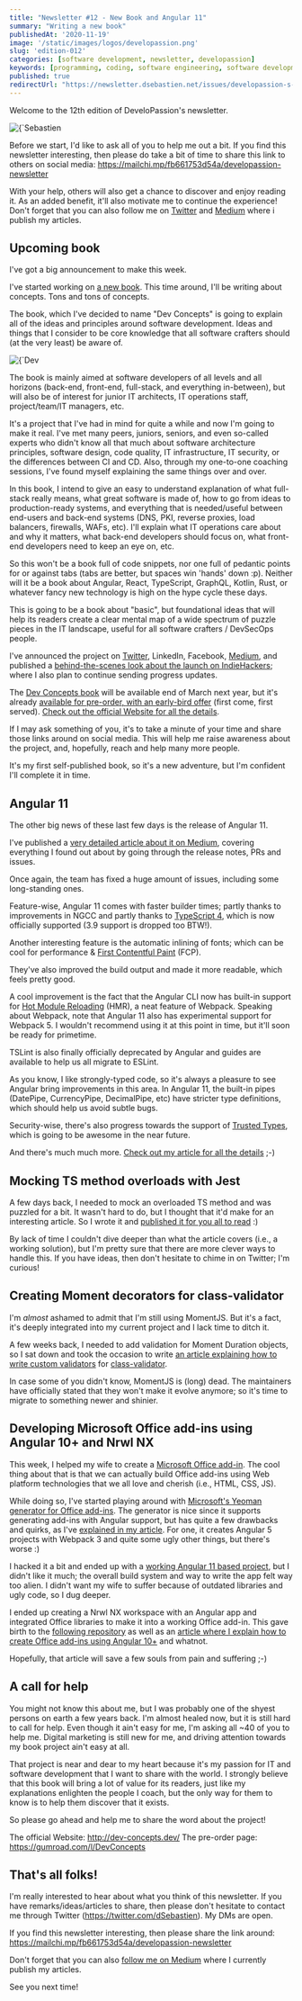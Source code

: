 ```yaml
---
title: "Newsletter #12 - New Book and Angular 11"
summary: "Writing a new book"
publishedAt: '2020-11-19'
image: '/static/images/logos/developassion.png'
slug: 'edition-012'
categories: [software development, newsletter, developassion]
keywords: [programming, coding, software engineering, software development, it, newsletter]
published: true
redirectUrl: "https://newsletter.dsebastien.net/issues/developassion-s-newsletter-12-new-book-and-angular-11-763956"
---
```


Welcome to the 12th edition of DeveloPassion's newsletter.

<BlogPostCenteredContent>
  <Image
    alt={`Sebastien Dubois's Newsletter`}
    src={`/static/images/logos/developassion.png`}
    width={480}
    height={270}
    priority
  />
</BlogPostCenteredContent>

Before we start, I'd like to ask all of you to help me out a bit. If you find this newsletter interesting, then please do take a bit of time to share this link to others on social media: https://mailchi.mp/fb661753d54a/developassion-newsletter

With your help, others will also get a chance to discover and enjoy reading it. As an added benefit, it'll also motivate me to continue the experience! Don't forget that you can also follow me on <a href="https://dsebastien.medium.com" rel="noopener">Twitter</a> and <a href="https://dsebastien.medium.com" rel="noopener">Medium</a> where i publish my articles.

## Upcoming book

I've got a big announcement to make this week.

I've started working on <a href="http://dev-concepts.dev/" rel="noopener">a new book</a>. This time around, I'll be writing about concepts. Tons and tons of concepts.

The book, which I've decided to name "Dev Concepts" is going to explain all of the ideas and principles around software development. Ideas and things that I consider to be core knowledge that all software crafters should (at the very least) be aware of.

<BlogPostCenteredContent>
  <Image
    alt={`Dev Concepts is a collection of books explaining every concept of IT and software development`}
    src={`/static/images/news/2020/dev-concepts-cover.png`}
    width={640}
    height={360}
    priority
  />
</BlogPostCenteredContent>

The book is mainly aimed at software developers of all levels and all horizons (back-end, front-end, full-stack, and everything in-between), but will also be of interest for junior IT architects, IT operations staff, project/team/IT managers, etc.

It's a project that I've had in mind for quite a while and now I'm going to make it real. I've met many peers, juniors, seniors, and even so-called experts who didn't know all that much about software architecture principles, software design, code quality, IT infrastructure, IT security, or the differences between CI and CD. Also, through my one-to-one coaching sessions, I've found myself explaining the same things over and over.

In this book, I intend to give an easy to understand explanation of what full-stack really means, what great software is made of, how to go from ideas to production-ready systems, and everything that is needed/useful between end-users and back-end systems (DNS, PKI, reverse proxies, load balancers, firewalls, WAFs, etc). I'll explain what IT operations care about and why it matters, what back-end developers should focus on, what front-end developers need to keep an eye on, etc.

So this won't be a book full of code snippets, nor one full of pedantic points for or against tabs (tabs are better, but spaces win 'hands' down :p). Neither will it be a book about Angular, React, TypeScript, GraphQL, Kotlin, Rust, or whatever fancy new technology is high on the hype cycle these days.

This is going to be a book about "basic", but foundational ideas that will help its readers create a clear mental map of a wide spectrum of puzzle pieces in the IT landscape, useful for all software crafters / DevSecOps people.

I've announced the project on <a href="https://twitter.com/dSebastien/status/1326426900038815744" rel="noopener">Twitter</a>, LinkedIn, Facebook, <a href="https://dsebastien.medium.com/software-development-concepts-ea970b37501b" rel="noopener">Medium</a>, and published a <a href="https://www.indiehackers.com/post/devconcepts-book-journey-kickstart-0c0a2eb71a" rel="noopener">behind-the-scenes look about the launch on IndieHackers</a>; where I also plan to continue sending progress updates.

The <a href="https://www.dev-concepts.dev/" rel="noopener">Dev Concepts book</a> will be available end of March next year, but it's already <a href="https://gumroad.com/l/DevConcepts" rel="noopener">available for pre-order, with an early-bird offer</a> (first come, first served). <a href="https://dev-concepts.dev/" rel="noopener">Check out the official Website for all the details</a>.

If I may ask something of you, it's to take a minute of your time and share those links around on social media. This will help me raise awareness about the project, and, hopefully, reach and help many more people.

It's my first self-published book, so it's a new adventure, but I'm confident I'll complete it in time.

## Angular 11

The other big news of these last few days is the release of Angular 11.

I've published a <a href="https://medium.com/swlh/angular-11-in-depth-9a7372b4a600" rel="noopener">very detailed article about it on Medium</a>, covering everything I found out about by going through the release notes, PRs and issues.

Once again, the team has fixed a huge amount of issues, including some long-standing ones.

Feature-wise, Angular 11 comes with faster builder times; partly thanks to improvements in NGCC and partly thanks to <a href="https://dsebastien.medium.com/whats-new-with-typescript-4-0-rc-9e5a3d5efdaa" rel="noopener">TypeScript 4</a>, which is now officially supported (3.9 support is dropped too BTW!).

Another interesting feature is the automatic inlining of fonts; which can be cool for performance & <a href="https://twitter.com/dSebastien/status/1278637908539424770" rel="noopener">First Contentful Paint</a> (FCP).

They've also improved the build output and made it more readable, which feels pretty good.

A cool improvement is the fact that the Angular CLI now has built-in support for <a href="https://webpack.js.org/guides/hot-module-replacement/" rel="noopener">Hot Module Reloading</a> (HMR), a neat feature of Webpack. Speaking about Webpack, note that Angular 11 also has experimental support for Webpack 5. I wouldn't recommend using it at this point in time, but it'll soon be ready for primetime.

TSLint is also finally officially deprecated by Angular and guides are available to help us all migrate to ESLint.

As you know, I like strongly-typed code, so it's always a pleasure to see Angular bring improvements in this area. In Angular 11, the built-in pipes (DatePipe, CurrencyPipe, DecimalPipe, etc) have stricter type definitions, which should help us avoid subtle bugs.

Security-wise, there's also progress towards the support of <a href="https://medium.com/swlh/angular-11-in-depth-9a7372b4a600" rel="noopener">Trusted Types</a>, which is going to be awesome in the near future.

And there's much much more. <a href="https://medium.com/swlh/angular-11-in-depth-9a7372b4a600" rel="noopener">Check out my article for all the details</a> ;-)

## Mocking TS method overloads with Jest

A few days back, I needed to mock an overloaded TS method and was puzzled for a bit. It wasn't hard to do, but I thought that it'd make for an interesting article.
So I wrote it and <a href="https://medium.com/javascript-in-plain-english/mocking-ts-method-overloads-with-jest-e9c3d3f1ce0c" rel="noopener">published it for you all to read</a> :)

By lack of time I couldn't dive deeper than what the article covers (i.e., a working solution), but I'm pretty sure that there are more clever ways to handle this. If you have ideas, then don't hesitate to chime in on Twitter; I'm curious!

## Creating Moment decorators for class-validator

I'm <i>almost</i> ashamed to admit that I'm still using MomentJS. But it's a fact, it's deeply integrated into my current project and I lack time to ditch it.

A few weeks back, I needed to add validation for Moment Duration objects, so I sat down and took the occasion to write <a href="https://medium.com/javascript-in-plain-english/creating-moment-decorators-for-class-validator-712b97de41ef" rel="noopener">an article explaining how to write custom validators</a> for <a href="https://github.com/typestack/class-validator" rel="noopener">class-validator</a>.

In case some of you didn't know, MomentJS is (long) dead. The maintainers have officially stated that they won't make it evolve anymore; so it's time to migrate to something newer and shinier.

## Developing Microsoft Office add-ins using Angular 10+ and Nrwl NX

This week, I helped my wife to create a <a href="https://docs.microsoft.com/en-us/office/dev/add-ins/overview/office-add-ins" rel="noopener">Microsoft Office add-in</a>. The cool thing about that is that we can actually build Office add-ins using Web platform technologies that we all love and cherish (i.e., HTML, CSS, JS).

While doing so, I've started playing around with <a href="https://github.com/OfficeDev/generator-office" rel="noopener">Microsoft's Yeoman generator for Office add-ins</a>. The generator is nice since it supports generating add-ins with Angular support, but has quite a few drawbacks and quirks, as I've <a href="https://medium.com/javascript-in-plain-english/developing-office-plugins-using-angular-and-nx-5aaf4461e967" rel="noopener">explained in my article</a>. For one, it creates Angular 5 projects with Webpack 3 and quite some ugly other things, but there's worse :)

I hacked it a bit and ended up with a <a href="https://github.com/dsebastien/word-plugin-angular-template" rel="noopener">working Angular 11 based project</a>, but I didn't like it much; the overall build system and way to write the app felt way too alien. I didn't want my wife to suffer because of outdated libraries and ugly code, so I dug deeper.

I ended up creating a Nrwl NX workspace with an Angular app and integrated Office libraries to make it into a working Office add-in. This gave birth to the <a href="https://github.com/dsebastien/office-plugins-nx-workspace-template" rel="noopener">following repository</a> as well as an <a href="https://medium.com/javascript-in-plain-english/developing-office-plugins-using-angular-and-nx-5aaf4461e967" rel="noopener">article where I explain how to create Office add-ins using Angular 10+</a> and whatnot.

Hopefully, that article will save a few souls from pain and suffering ;-)

## A call for help

You might not know this about me, but I was probably one of the shyest persons on earth a few years back. I'm almost healed now, but it is still hard to call for help. Even though it ain't easy for me, I'm asking all ~40 of you to help me. Digital marketing is still new for me, and driving attention towards my book project ain't easy at all.

That project is near and dear to my heart because it's my passion for IT and software development that I want to share with the world. I strongly believe that this book will bring a lot of value for its readers, just like my explanations enlighten the people I coach, but the only way for them to know is to help them discover that it exists.

So please go ahead and help me to share the word about the project!

The official Website: http://dev-concepts.dev/
The pre-order page: https://gumroad.com/l/DevConcepts

## That's all folks!

I'm really interested to hear about what you think of this newsletter. If you have remarks/ideas/articles to share, then please don't hesitate to contact me through Twitter (https://twitter.com/dSebastien). My DMs are open.

If you find this newsletter interesting, then please share the link around: https://mailchi.mp/fb661753d54a/developassion-newsletter

Don't forget that you can also <a href="https://dsebastien.medium.com" rel="noopener">follow me on Medium</a> where I currently publish my articles.

See you next time!

<BlogPostSignature />

